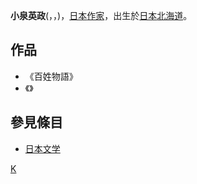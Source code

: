 {{japanese|japanese=小泉英政|kana=こいずみ　ひでまさ|romaji=Koizumi Hidemasa}}
'''小泉英政'''({{lang|ja|小泉 英政}}，{{lang|ja|こいずみ　ひでまさ}}，{{bd|1948年|||}})，[[日本|日本]][[作家|作家]]，出生於[[日本|日本]][[北海道|北海道]]。

==作品==
*《百姓物語》
*《{{lang|ja|みみず物語}}》
==參見條目==
*[[日本文学|日本文学]]
{{Japan-writer-stub}}
[[Category:日本作家|K]]